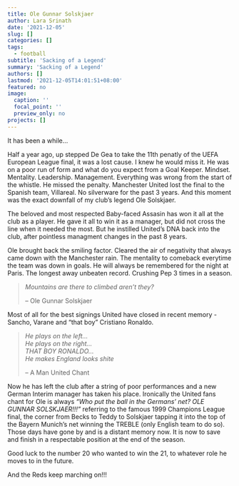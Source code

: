 ```yaml
---
title: Ole Gunnar Solskjaer
author: Lara Srinath
date: '2021-12-05'
slug: []
categories: []
tags:
  - football
subtitle: 'Sacking of a Legend'
summary: 'Sacking of a Legend'
authors: []
lastmod: '2021-12-05T14:01:51+08:00'
featured: no
image:
  caption: ''
  focal_point: ''
  preview_only: no
projects: []
---
```


It has been a while...

Half a year ago, up stepped De Gea to take the 11th penatly of the UEFA European League final, it was a lost cause. I knew he would miss it. He was on a poor run of form and what do you expect from a Goal Keeper. Mindset. Mentality. Leadership. Management. Everything was wrong from the start of the whistle. He missed the penalty. Manchester United lost the final to the Spanish team, Villareal. No silverware for the past 3 years. And this moment was the exact downfall of my club's legend Ole Solskjaer.

The beloved and most respected Baby-faced Assasin has won it all at the club as a player. He gave it all to win it as a manager, but did not cross the line when it needed the most. But he instilled United's DNA back into the club, after pointless managment changes in the past 8 years.

Ole brought back the smiling factor. Cleared the air of negativity that always came down with the Manchester rain. The mentality to comeback everytime the team was down in goals. He will always be remembered for the night at Paris. The longest away unbeaten record. Crushing Pep 3 times in a season. 

>*Mountains are there to climbed aren't they?*  
>
– Ole Gunnar Solskjaer


Most of all for the best signings United have closed in recent memory - Sancho, Varane and "that boy" Cristiano Ronaldo.

>*He plays on the left...*    
*He plays on the right...*    
*THAT BOY RONALDO...*   
*He makes England looks shite*
>
– A Man United Chant


Now he has left the club after a string of poor performances and a new German Interim manager has taken his place. Ironically the United fans chant for Ole is always *"Who put the ball in the Germans' net? OLE GUNNAR SOLSKJAER!!!"* referring to the famous 1999 Champions League final, the corner from Becks to Teddy to Solskjaer tapping it into the top of the Bayern Munich's net winning the TREBLE (only English team to do so). Those days have gone by and is a distant memory now. It is now to save and finish in a respectable position at the end of the season.


Good luck to the number 20 who wanted to win the 21, to whatever role he moves to in the future.

And the Reds keep marching on!!!

